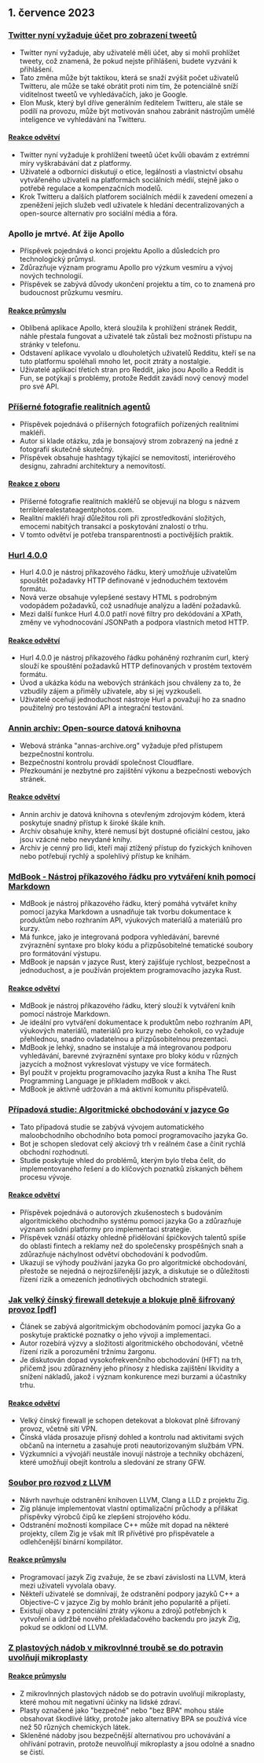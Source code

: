 

<CallToAction />

<Steps>

## 1. července 2023

### [Twitter nyní vyžaduje účet pro zobrazení tweetů](https://techcrunch.com/2023/06/30/twitter-now-requires-an-account-to-view-tweets/)

- Twitter nyní vyžaduje, aby uživatelé měli účet, aby si mohli prohlížet tweety, což znamená, že pokud nejste přihlášeni, budete vyzváni k přihlášení.
- Tato změna může být taktikou, která se snaží zvýšit počet uživatelů Twitteru, ale může se také obrátit proti nim tím, že potenciálně sníží viditelnost tweetů ve vyhledávačích, jako je Google.
- Elon Musk, který byl dříve generálním ředitelem Twitteru, ale stále se podílí na provozu, může být motivován snahou zabránit nástrojům umělé inteligence ve vyhledávání na Twitteru.

#### [Reakce odvětví](http://news.ycombinator.com/item?id=36540957)

- Twitter nyní vyžaduje k prohlížení tweetů účet kvůli obavám z extrémní míry vyškrabávání dat z platformy.
- Uživatelé a odborníci diskutují o etice, legálnosti a vlastnictví obsahu vytvářeného uživateli na platformách sociálních médií, stejně jako o potřebě regulace a kompenzačních modelů.
- Krok Twitteru a dalších platforem sociálních médií k zavedení omezení a zpeněžení jejich služeb vedl uživatele k hledání decentralizovaných a open-source alternativ pro sociální média a fóra.

### Apollo je mrtvé. Ať žije Apollo

- Příspěvek pojednává o konci projektu Apollo a důsledcích pro technologický průmysl.
- Zdůrazňuje význam programu Apollo pro výzkum vesmíru a vývoj nových technologií.
- Příspěvek se zabývá důvody ukončení projektu a tím, co to znamená pro budoucnost průzkumu vesmíru.

#### [Reakce průmyslu](http://news.ycombinator.com/item?id=36543894)

- Oblíbená aplikace Apollo, která sloužila k prohlížení stránek Reddit, náhle přestala fungovat a uživatelé tak zůstali bez možnosti přístupu na stránky v telefonu.
- Odstavení aplikace vyvolalo u dlouholetých uživatelů Redditu, kteří se na tuto platformu spoléhali mnoho let, pocit ztráty a nostalgie.
- Uživatelé aplikací třetích stran pro Reddit, jako jsou Apollo a Reddit is Fun, se potýkají s problémy, protože Reddit zavádí nový cenový model pro své API.

### [Příšerné fotografie realitních agentů](https://terriblerealestateagentphotos.com)

- Příspěvek pojednává o příšerných fotografiích pořízených realitními makléři.
- Autor si klade otázku, zda je bonsajový strom zobrazený na jedné z fotografií skutečně skutečný.
- Příspěvek obsahuje hashtagy týkající se nemovitostí, interiérového designu, zahradní architektury a nemovitostí.

#### [Reakce z oboru](http://news.ycombinator.com/item?id=36533193)

- Příšerné fotografie realitních makléřů se objevují na blogu s názvem terriblerealestateagentphotos.com.
- Realitní makléři hrají důležitou roli při zprostředkování složitých, emocemi nabitých transakcí a poskytování znalostí o trhu.
- V tomto odvětví je potřeba transparentnosti a poctivějších praktik.

### [Hurl 4.0.0](https://hurl.dev/blog/2023/06/30/announcing-hurl-4.0.0.html)

- Hurl 4.0.0 je nástroj příkazového řádku, který umožňuje uživatelům spouštět požadavky HTTP definované v jednoduchém textovém formátu.
- Nová verze obsahuje vylepšené sestavy HTML s podrobným vodopádem požadavků, což usnadňuje analýzu a ladění požadavků.
- Mezi další funkce Hurl 4.0.0 patří nové filtry pro dekódování a XPath, změny ve vyhodnocování JSONPath a podpora vlastních metod HTTP.

#### [Reakce odvětví](http://news.ycombinator.com/item?id=36539144)

- Hurl 4.0.0 je nástroj příkazového řádku poháněný rozhraním curl, který slouží ke spouštění požadavků HTTP definovaných v prostém textovém formátu.
- Úvod a ukázka kódu na webových stránkách jsou chváleny za to, že vzbudily zájem a přiměly uživatele, aby si jej vyzkoušeli.
- Uživatelé oceňují jednoduchost nástroje Hurl a považují ho za snadno použitelný pro testování API a integrační testování.

### [Annin archiv: Open-source datová knihovna](https://annas-archive.org/)

- Webová stránka "annas-archive.org" vyžaduje před přístupem bezpečnostní kontrolu.
- Bezpečnostní kontrolu provádí společnost Cloudflare.
- Přezkoumání je nezbytné pro zajištění výkonu a bezpečnosti webových stránek.

#### [Reakce odvětví](http://news.ycombinator.com/item?id=36530662)

- Annin archiv je datová knihovna s otevřeným zdrojovým kódem, která poskytuje snadný přístup k široké škále knih.
- Archiv obsahuje knihy, které nemusí být dostupné oficiální cestou, jako jsou vzácné nebo nevydané knihy.
- Archiv je cenný pro lidi, kteří mají ztížený přístup do fyzických knihoven nebo potřebují rychlý a spolehlivý přístup ke knihám.

### [MdBook - Nástroj příkazového řádku pro vytváření knih pomocí Markdown](https://rust-lang.github.io/mdBook/)

- MdBook je nástroj příkazového řádku, který pomáhá vytvářet knihy pomocí jazyka Markdown a usnadňuje tak tvorbu dokumentace k produktům nebo rozhraním API, výukových materiálů a materiálů pro kurzy.
- Má funkce, jako je integrovaná podpora vyhledávání, barevné zvýraznění syntaxe pro bloky kódu a přizpůsobitelné tematické soubory pro formátování výstupu.
- MdBook je napsán v jazyce Rust, který zajišťuje rychlost, bezpečnost a jednoduchost, a je používán projektem programovacího jazyka Rust.

#### [Reakce odvětví](http://news.ycombinator.com/item?id=36528984)

- MdBook je nástroj příkazového řádku, který slouží k vytváření knih pomocí nástroje Markdown.
- Je ideální pro vytváření dokumentace k produktům nebo rozhraním API, výukových materiálů, materiálů pro kurzy nebo čehokoli, co vyžaduje přehlednou, snadno ovladatelnou a přizpůsobitelnou prezentaci.
- MdBook je lehký, snadno se instaluje a má integrovanou podporu vyhledávání, barevné zvýraznění syntaxe pro bloky kódu v různých jazycích a možnost vykreslovat výstupy ve více formátech.
- Byl použit v projektu programovacího jazyka Rust a kniha The Rust Programming Language je příkladem mdBook v akci.
- MdBook je aktivně udržován a má aktivní komunitu přispěvatelů.

### [Případová studie: Algoritmické obchodování v jazyce Go](https://polygon.io/blog/case-study-algorithmict-trading-with-go/)

- Tato případová studie se zabývá vývojem automatického maloobchodního obchodního bota pomocí programovacího jazyka Go.
- Bot je schopen sledovat celý akciový trh v reálném čase a činit rychlá obchodní rozhodnutí.
- Studie poskytuje vhled do problémů, kterým bylo třeba čelit, do implementovaného řešení a do klíčových poznatků získaných během procesu vývoje.

#### [Reakce odvětví](http://news.ycombinator.com/item?id=36539235)

- Příspěvek pojednává o autorových zkušenostech s budováním algoritmického obchodního systému pomocí jazyka Go a zdůrazňuje význam solidní platformy pro implementaci strategie.
- Příspěvek vznáší otázky ohledně přidělování špičkových talentů spíše do oblasti fintech a reklamy než do společensky prospěšných snah a zdůrazňuje náchylnost odvětví obchodování k podvodům.
- Ukazují se výhody používání jazyka Go pro algoritmické obchodování, přestože se nejedná o nejrozšířenější jazyk, a diskutuje se o důležitosti řízení rizik a omezeních jednotlivých obchodních strategií.

### [Jak velký čínský firewall detekuje a blokuje plně šifrovaný provoz [pdf]](https://gfw.report/publications/usenixsecurity23/data/paper/paper.pdf)

- Článek se zabývá algoritmickým obchodováním pomocí jazyka Go a poskytuje praktické poznatky o jeho vývoji a implementaci.
- Autor rozebírá výzvy a složitosti algoritmického obchodování, včetně řízení rizik a porozumění tržnímu žargonu.
- Je diskutován dopad vysokofrekvenčního obchodování (HFT) na trh, přičemž jsou zdůrazněny jeho přínosy z hlediska zajištění likvidity a snížení nákladů, jakož i význam konkurence mezi burzami a účastníky trhu.

#### [Reakce odvětví](http://news.ycombinator.com/item?id=36531485)

- Velký čínský firewall je schopen detekovat a blokovat plně šifrovaný provoz, včetně sítí VPN.
- Čínská vláda prosazuje přísný dohled a kontrolu nad aktivitami svých občanů na internetu a zasahuje proti neautorizovaným službám VPN.
- Výzkumníci a vývojáři neustále inovují nástroje a techniky obcházení, které umožňují obejít kontrolu a sledování ze strany GFW.

### [Soubor pro rozvod z LLVM](https://github.com/ziglang/zig/issues/16270)

- Návrh navrhuje odstranění knihoven LLVM, Clang a LLD z projektu Zig.
- Zig plánuje implementovat vlastní optimalizační průchody a přilákat příspěvky výrobců čipů ke zlepšení strojového kódu.
- Odstranění možností kompilace C++ může mít dopad na některé projekty, cílem Zig je však mít IR přívětivé pro přispěvatele a odlehčenější binární kompilátor.

#### [Reakce průmyslu](http://news.ycombinator.com/item?id=36529456)

- Programovací jazyk Zig zvažuje, že se zbaví závislosti na LLVM, která mezi uživateli vyvolala obavy.
- Někteří uživatelé se domnívají, že odstranění podpory jazyků C++ a Objective-C v jazyce Zig by mohlo bránit jeho popularitě a přijetí.
- Existují obavy z potenciální ztráty výkonu a zdrojů potřebných k vytvoření a údržbě nového překladačového backendu pro jazyk Zig, pokud se odkloní od LLVM.

### [Z plastových nádob v mikrovlnné troubě se do potravin uvolňují mikroplasty](https://pubs.acs.org/doi/10.1021/acs.est.3c01942)

#### [Reakce průmyslu](http://news.ycombinator.com/item?id=36532812)

- Z mikrovlnných plastových nádob se do potravin uvolňují mikroplasty, které mohou mít negativní účinky na lidské zdraví.
- Plasty označené jako "bezpečné" nebo "bez BPA" mohou stále obsahovat škodlivé látky, protože jako alternativy BPA se používá více než 50 různých chemických látek.
- Skleněné nádoby jsou bezpečnější alternativou pro uchovávání a ohřívání potravin, protože neuvolňují mikroplasty a jsou odolné a snadno se čistí.

</Steps>
